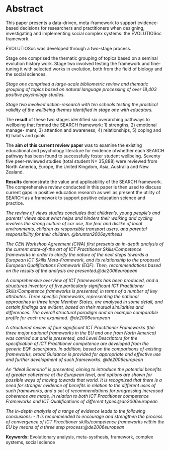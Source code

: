 # Abstract {.unnumbered}

This paper presents a data-driven, meta-framework to support evidence-based decisions for researchers and practitioners when designing, investigating and implementing social complex systems: the EVOLUTIOSoc framework.

EVOLUTIOSoc was developed through a two-stage process.

Stage one comprised the thematic grouping of topics based on a seminal evolution history work. Stage two involved testing the framework and fine-tuning it with selected works in evolution, both from the field of biology and the social sciences.

*Stage one comprised a large-scale bibliometric review and thematic grouping of topics based on natural language processing of over 18,403 positive psychology studies. *

*Stage two involved action-research with ten schools testing the practical validity of the wellbeing themes identified in stage one with educators.*

The **result** of these two stages identified six overarching pathways to wellbeing that formed the SEARCH framework: 1) strengths, 2) emotional manage- ment, 3) attention and awareness, 4) relationships, 5) coping and 6) habits and goals.

The **aim of this current review paper** was to examine the existing educational and psychology literature for evidence ofwhether each SEARCH pathway has been found to successfully foster student wellbeing. Seventy five peer-reviewed studies (total student N= 35,888) were reviewed from North America, Europe, the United Kingdom, Asia, Australia and New Zealand.

**Results** demonstrate the value and applicability of the SEARCH framework. The comprehensive review conducted in this paper is then used to discuss current gaps in positive education research as well as present the utility of SEARCH as a framework to support positive education science and practice.

*The review of views studies concludes that children's, young people's and parents’ views about what helps and hinders their walking and cycling involves the strong culture of car use, the fear and dislike of local environments, children as responsible transport users, and parental responsibility for their children. @brunton2006synthesis*

*The CEN Workshop Agreement (CWA) first presents an in-depth analysis of the current state-of-the art of ICT Practitioner Skills/Competence frameworks in order to clarify the nature of the next steps towards a European ICT Skills Meta-Framework, and its relationship to the proposed European Qualifications Framework (EQF). Then, recommendations based on the results of the analysis are presented.@de2006european*

*A comprehensive overview of ICT frameworks has been produced, and a structured inventory of five particularly significant ICT Practitioner Skills/Competence frameworks is presented, in terms of a number of key attributes. Three specific frameworks, representing the national approaches in three large Member States, are analysed in some detail, and certain findings are evident, based on their mutual similarities and differences. The overall structural paradigm and an example comparable profile for each are examined. @de2006european*

*A structured review of four significant ICT Practitioner Frameworks (the three major national frameworks in the EU and one from North America) was carried out and is presented, and Level Descriptors for the specification of ICT Practitioner competence are developed from the generic EQF descriptors. In addition, based on the comparisons of existing frameworks, broad Guidance is provided for appropriate and effective use and further development of such frameworks. @de2006european*

*An “Ideal Scenario” is presented, aiming to introduce the potential benefits of greater coherence at the European level, and options are shown for possible ways of moving towards that world. It is recognized that there is a need for stronger evidence of benefits in relation to the different uses of such frameworks, and a set of recommendations for progressing increased coherence are made, in relation to both ICT Practitioner competence Frameworks and ICT Qualifications of different types.@de2006european*

*The in-depth analysis of a range of evidence leads to the following conclusions:*
*- It is recommended to encourage and strengthen the process of convergence of ICT Practitioner skills/competence frameworks within the EU by means of a three step process:@de2006european*

**Keywords:** Evolutionary analysis, meta-systhesis, framework, complex systems, social science
